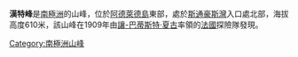 {{unreferenced|time=2013-10-27T06:53:21+00:00}}
{{coord|67|18|S|68|2|W|source:GNIS|display=title}}

'''漢特峰'''是[[南極洲|南極洲]]的山峰，位於[[阿德萊德島|阿德萊德島]]東部，處於[[斯通豪斯灣|斯通豪斯灣]]入口處北部，海拔高度610米，該山峰在1909年由[[讓-巴蒂斯特·夏古|讓-巴蒂斯特·夏古]]率領的[[法國|法國]]探險隊發現。

{{DEFAULTSORT:Hunt Peak}}
[[Category:南極洲山峰|Category:南極洲山峰]]


{{AdelaideIsland-geo-stub}}